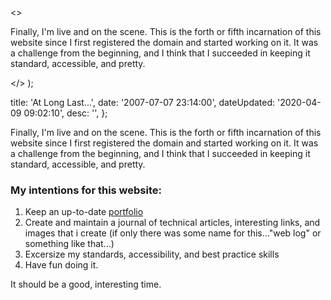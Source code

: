   <>
    <p>
      Finally, I'm live and on the scene. This is the forth or fifth incarnation
      of this website since I first registered the domain and started working on
      it. It was a challenge from the beginning, and I think that I succeeded in
      keeping it standard, accessible, and pretty.
    </p>
  </>
);


  title: 'At Long Last...',
  date: '2007-07-07 23:14:00',
  dateUpdated: '2020-04-09 09:02:10',
  desc: '',
};

Finally, I'm live and on the scene. This is the forth or fifth incarnation of this website since I first registered the domain and started working on it. It was a challenge from the beginning, and I think that I succeeded in keeping it standard, accessible, and pretty.

### My intentions for this website:

1.  Keep an up-to-date [portfolio](/portfolio)
2.  Create and maintain a journal of technical articles, interesting links, and images that i create (if only there was some name for this..."web log" or something like that...)
3.  Excersize my standards, accessibility, and best practice skills
4.  Have fun doing it.

It should be a good, interesting time.
